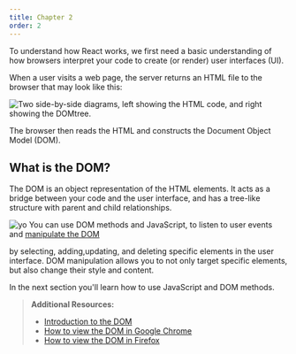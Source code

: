 ```yaml
---
title: Chapter 2
order: 2
---
```




To understand how React works, we first need a basic understanding of how
browsers interpret your code to create (or render) user interfaces (UI).

When a user visits a web page, the server returns an HTML file to the browser
that may look like this:

![Two side-by-side diagrams, left showing the HTML code, and right showing the
DOMtree.](/assets/learn-html-and-dom.webp)

The browser then reads the HTML and constructs the Document Object Model
(DOM).

## What is the DOM?

The DOM is an object representation of the HTML elements. It acts as a bridge
between your code and the user interface, and has a tree-like structure with
parent and child relationships.

![yo](/assets/learn-dom-and-ui.webp)
You can use DOM methods and JavaScript, to listen to user events and [manipulate the DOM](https://developer.mozilla.org/en-US/docs/Learn_web_development/Core/Scripting/DOM_scripting)

 by selecting, adding,updating, and deleting specific elements in the user interface. DOM manipulation allows you to not only target specific elements, but also change their style and content.

In the next section you'll learn how to use JavaScript and DOM methods.

> **Additional Resources:**
>
> - [Introduction to the
>   DOM](https://developer.mozilla.org/docs/Web/API/Document_Object_Model/Introduction)
> - [How to view the DOM in Google
>   Chrome](https://developer.chrome.com/docs/devtools/dom/)
> - [How to view the DOM in
>   Firefox](https://developer.mozilla.org/docs/Tools/Debugger/How_to/Highlight_and_inspect_DOM_nodes)
